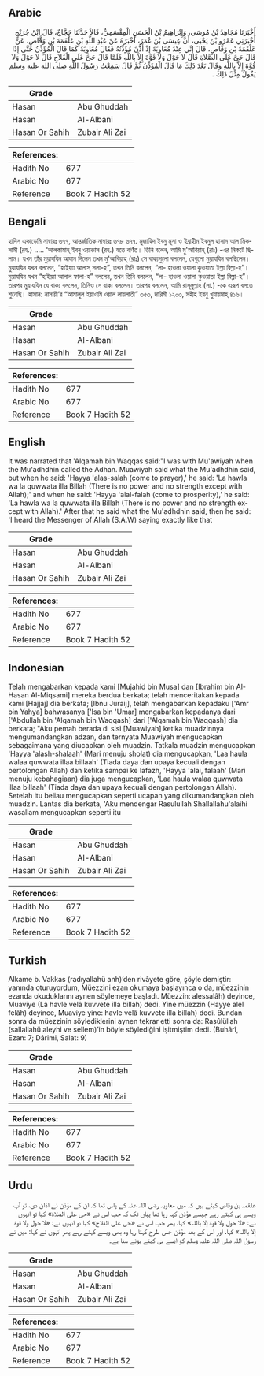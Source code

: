 ## Arabic


<div dir="rtl" lang="ar" style={{fontSize:'larger',backgroundColor:'#f8f9fa',padding:20}}>
أَخْبَرَنَا مُجَاهِدُ بْنُ مُوسَى، وَإِبْرَاهِيمُ بْنُ الْحَسَنِ الْمِقْسَمِيُّ، قَالاَ حَدَّثَنَا حَجَّاجٌ، قَالَ ابْنُ جُرَيْجٍ أَخْبَرَنِي عَمْرُو بْنُ يَحْيَى، أَنَّ عِيسَى بْنَ عُمَرَ، أَخْبَرَهُ عَنْ عَبْدِ اللَّهِ بْنِ عَلْقَمَةَ بْنِ وَقَّاصٍ، عَنْ عَلْقَمَةَ بْنِ وَقَّاصٍ، قَالَ إِنِّي عِنْدَ مُعَاوِيَةَ إِذْ أَذَّنَ مُؤَذِّنُهُ فَقَالَ مُعَاوِيَةُ كَمَا قَالَ الْمُؤَذِّنُ حَتَّى إِذَا قَالَ حَىَّ عَلَى الصَّلاَةِ قَالَ لاَ حَوْلَ وَلاَ قُوَّةَ إِلاَّ بِاللَّهِ فَلَمَّا قَالَ حَىَّ عَلَى الْفَلاَحِ قَالَ لاَ حَوْلَ وَلاَ قُوَّةَ إِلاَّ بِاللَّهِ وَقَالَ بَعْدَ ذَلِكَ مَا قَالَ الْمُؤَذِّنُ ثُمَّ قَالَ سَمِعْتُ رَسُولَ اللَّهِ صلى الله عليه وسلم يَقُولُ مِثْلَ ذَلِكَ ‏.‏
</div>
<div style={{backgroundColor:'#f8f9fa',padding:20, marginBottom: 10}}><table> <thead> <tr> <th>Grade</th> <th></th> </tr> </thead> <tbody> <tr><td>Hasan</td><td>Abu Ghuddah</td></tr><tr><td>Hasan</td><td>Al-Albani</td></tr><tr><td>Hasan Or Sahih</td><td>Zubair Ali Zai</td></tr></tbody></table><table> <thead> <tr> <th>References:</th> <th></th> </tr> </thead> <tbody><tr><td>Hadith No</td><td>677</td></tr><tr><td>Arabic No</td><td>677</td></tr><tr><td>Reference</td><td>Book 7 Hadith 52</td></tr></tbody></table></div>

## Bengali


<div dir="ltr" lang="bn" style={{fontSize:'larger',backgroundColor:'#f8f9fa',padding:20}}>
হাদিস একাডেমি নাম্বারঃ ৬৭৭, আন্তর্জাতিক নাম্বারঃ ৬৭৮ ৬৭৭. মুজাহিদ ইবনু মূসা ও ইব্রাহীম ইবনুল হাসান আল মিকসামী (রহ.) ..... ‘আলকামাহ্ ইবনু ওয়াক্কাস (রহ.) হতে বর্ণিত। তিনি বলেন, আমি মু'আবিয়াহ্ (রাঃ) -এর নিকটে ছিলাম। যখন তাঁর মুয়াযযিন আযান দিলেন তখন মু'আবিয়াহ্ (রাঃ) সে বাক্যগুলো বললেন, যেগুলো মুয়াযযিন বলছিলেন। মুয়াযযিন যখন বললেন, “হাইয়্যা আলাস্ সলা-হ”, তখন তিনি বললেন, “লা- হাওলা ওয়ালা কুওয়াতা ইল্লা বিল্লা-হ”। মুয়াযযিন যখন “হাইয়্যা আলাল ফালা-হ” বললেন, তখন তিনি বললেন, “লা- হাওলা ওয়ালা কুওয়াতা ইল্লা বিল্লা-হ”। তারপর মুয়াযযিন যে বাক্য বললেন, তিনিও সে বাক্য বললেন। তারপর বললেন, আমি রাসূলুল্লাহ (সা.) -কে এরূপ বলতে শুনেছি। হাসান: নাসায়ী’র “আমালুল ইয়াওমি ওয়াল লায়লাতী” ৩৫৩, দারিমী ১২০৩, সহীহ ইবনু খুযায়মাহ্ ৪১৬।
</div>
<div style={{backgroundColor:'#f8f9fa',padding:20, marginBottom: 10}}><table> <thead> <tr> <th>Grade</th> <th></th> </tr> </thead> <tbody> <tr><td>Hasan</td><td>Abu Ghuddah</td></tr><tr><td>Hasan</td><td>Al-Albani</td></tr><tr><td>Hasan Or Sahih</td><td>Zubair Ali Zai</td></tr></tbody></table><table> <thead> <tr> <th>References:</th> <th></th> </tr> </thead> <tbody><tr><td>Hadith No</td><td>677</td></tr><tr><td>Arabic No</td><td>677</td></tr><tr><td>Reference</td><td>Book 7 Hadith 52</td></tr></tbody></table></div>

## English


<div dir="ltr" lang="en" style={{fontSize:'larger',backgroundColor:'#f8f9fa',padding:20}}>
It was narrated that 'Alqamah bin Waqqas said:"I was with Mu'awiyah when the Mu'adhdhin called the Adhan. Muawiyah said what the Mu'adhdhin said, but when he said: 'Hayya 'alas-salah (come to prayer),' he said: 'La hawla wa la quwwata illa Billah (There is no power and no strength except with Allah);' and when he said: 'Hayya 'alal-falah (come to prosperity),' he said: 'La hawla wa la quwwata illa Billah (There is no power and no strength except with Allah).' After that he said what the Mu'adhdhin said, then he said: 'I heard the Messenger of Allah (S.A.W) saying exactly like that
</div>
<div style={{backgroundColor:'#f8f9fa',padding:20, marginBottom: 10}}><table> <thead> <tr> <th>Grade</th> <th></th> </tr> </thead> <tbody> <tr><td>Hasan</td><td>Abu Ghuddah</td></tr><tr><td>Hasan</td><td>Al-Albani</td></tr><tr><td>Hasan Or Sahih</td><td>Zubair Ali Zai</td></tr></tbody></table><table> <thead> <tr> <th>References:</th> <th></th> </tr> </thead> <tbody><tr><td>Hadith No</td><td>677</td></tr><tr><td>Arabic No</td><td>677</td></tr><tr><td>Reference</td><td>Book 7 Hadith 52</td></tr></tbody></table></div>

## Indonesian


<div dir="ltr" lang="id" style={{fontSize:'larger',backgroundColor:'#f8f9fa',padding:20}}>
Telah mengabarkan kepada kami [Mujahid bin Musa] dan [Ibrahim bin Al-Hasan Al-Miqsami] mereka berdua berkata; telah menceritakan kepada kami [Hajjaj] dia berkata; [Ibnu Juraij], telah mengabarkan kepadaku ['Amr bin Yahya] bahwasanya ['Isa bin 'Umar] mengabarkan kepadanya dari ['Abdullah bin 'Alqamah bin Waqqash] dari ['Alqamah bin Waqqash] dia berkata; "Aku pemah berada di sisi [Muawiyah] ketika muadzinnya mengumandangkan adzan, dan ternyata Muawiyah mengucapkan sebagaimana yang diucapkan oleh muadzin. Tatkala muadzin mengucapkan 'Hayya 'alash-shalaah' (Mari menuju sholat) dia mengucapkan, 'Laa haula walaa quwwata illaa billaah' (Tiada daya dan upaya kecuali dengan pertolongan Allah) dan ketika sampai ke lafazh, 'Hayya 'alai, falaah' (Mari menuju kebahagiaan) dia juga mengucapkan, 'Laa haula walaa quwwata illaa billaah' (Tiada daya dan upaya kecuali dengan pertolongan Allah). Setelah itu beliau mengucapkan seperti ucapan yang dikumandangkan oleh muadzin. Lantas dia berkata, 'Aku mendengar Rasulullah Shallallahu'alaihi wasallam mengucapkan seperti itu
</div>
<div style={{backgroundColor:'#f8f9fa',padding:20, marginBottom: 10}}><table> <thead> <tr> <th>Grade</th> <th></th> </tr> </thead> <tbody> <tr><td>Hasan</td><td>Abu Ghuddah</td></tr><tr><td>Hasan</td><td>Al-Albani</td></tr><tr><td>Hasan Or Sahih</td><td>Zubair Ali Zai</td></tr></tbody></table><table> <thead> <tr> <th>References:</th> <th></th> </tr> </thead> <tbody><tr><td>Hadith No</td><td>677</td></tr><tr><td>Arabic No</td><td>677</td></tr><tr><td>Reference</td><td>Book 7 Hadith 52</td></tr></tbody></table></div>

## Turkish


<div dir="ltr" lang="tr" style={{fontSize:'larger',backgroundColor:'#f8f9fa',padding:20}}>
Alkame b. Vakkas (radıyallahü anh)’den rivâyete göre, şöyle demiştir: yanında oturuyordum, Müezzini ezan okumaya başlayınca o da, müezzinin ezanda okuduklarını aynen söylemeye başladı. Müezzin: alessalâh) deyince, Muaviye (Lâ havle velâ kuvvete illa billah) dedi. Yine müezzin (Hayye alel felâh) deyince, Muaviye yine: havle velâ kuvvete illa billah) dedi. Bundan sonra da müezzinin söylediklerini aynen tekrar etti sonra da: Rasûlüllah (sallallahü aleyhi ve sellem)’in böyle söylediğini işitmiştim dedi. (Buhârî, Ezan: 7; Dârimi, Salat: 9)
</div>
<div style={{backgroundColor:'#f8f9fa',padding:20, marginBottom: 10}}><table> <thead> <tr> <th>Grade</th> <th></th> </tr> </thead> <tbody> <tr><td>Hasan</td><td>Abu Ghuddah</td></tr><tr><td>Hasan</td><td>Al-Albani</td></tr><tr><td>Hasan Or Sahih</td><td>Zubair Ali Zai</td></tr></tbody></table><table> <thead> <tr> <th>References:</th> <th></th> </tr> </thead> <tbody><tr><td>Hadith No</td><td>677</td></tr><tr><td>Arabic No</td><td>677</td></tr><tr><td>Reference</td><td>Book 7 Hadith 52</td></tr></tbody></table></div>

## Urdu


<div dir="rtl" lang="ur" style={{fontSize:'larger',backgroundColor:'#f8f9fa',padding:20}}>
علقمہ بن وقاص کہتے ہیں کہ میں معاویہ رضی اللہ عنہ کے پاس تھا کہ ان کے مؤذن نے اذان دی، تو آپ ویسے ہی کہتے رہے جیسے مؤذن کہہ رہا تھا یہاں تک کہ جب اس نے «حى على الصلاة» کہا تو انہوں نے: «لا حول ولا قوة إلا باللہ» کہا، پھر جب اس نے «حى على الفلاح» کہا تو انہوں نے: «لا حول ولا قوة إلا باللہ» کہا، اور اس کے بعد مؤذن جس طرح کہتا رہا وہ بھی ویسے کہتے رہے پھر انہوں نے کہا: میں نے رسول اللہ صلی اللہ علیہ وسلم کو ایسے ہی کہتے ہوئے سنا ہے۔
</div>
<div style={{backgroundColor:'#f8f9fa',padding:20, marginBottom: 10}}><table> <thead> <tr> <th>Grade</th> <th></th> </tr> </thead> <tbody> <tr><td>Hasan</td><td>Abu Ghuddah</td></tr><tr><td>Hasan</td><td>Al-Albani</td></tr><tr><td>Hasan Or Sahih</td><td>Zubair Ali Zai</td></tr></tbody></table><table> <thead> <tr> <th>References:</th> <th></th> </tr> </thead> <tbody><tr><td>Hadith No</td><td>677</td></tr><tr><td>Arabic No</td><td>677</td></tr><tr><td>Reference</td><td>Book 7 Hadith 52</td></tr></tbody></table></div>
